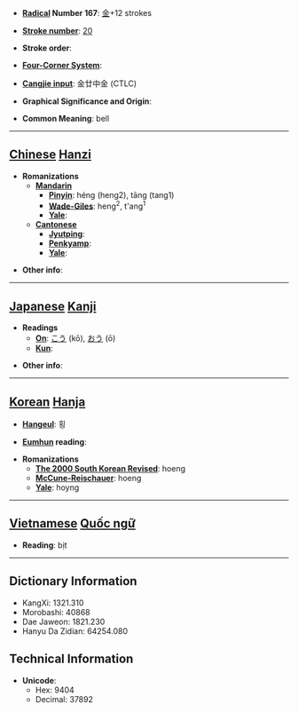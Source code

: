 * '''[[Wiktionary:Chinese radical index| Radical]] Number 167''': [[Wiktionary:Chinese radical index 金|金]]+12 strokes

* '''[[Wiktionary:Chinese total strokes index|Stroke number]]''': [[Wiktionary:Chinese total strokes index 20|20]]

* '''Stroke order''': 

* '''[[Wiktionary:Chinese four corner index|Four-Corner System]]''': 

* '''[[Wiktionary:Chinese Cangjie index|Cangjie input]]''': 金廿中金 (CTLC)

* '''Graphical Significance and Origin''': 

* '''Common Meaning''': bell

----

== [[Chinese]] [[Hanzi]] ==

* '''Romanizations'''
** '''[[Mandarin]]'''
*** '''[[Pinyin]]''': héng (heng2), tāng (tang1)
*** '''[[Wade-Giles]]''': heng<sup>2</sup>, t'ang<sup>1</sup>
*** '''[[Yale]]''': 
** '''[[Cantonese]]'''
*** '''[[Jyutping]]''':
*** '''[[Penkyamp]]''': 
*** '''[[Yale]]''': 

* '''Other info''': 

----

== [[Japanese]] [[Kanji]] ==

* '''Readings'''
** '''[[On]]''': [[こう]] (kō), [[おう]] (ō)
** '''[[Kun]]''': 

* '''Other info''':  

----

== [[Korean]] [[Hanja]] ==

* '''[[Hangeul]]''': 횡

* '''[[Eumhun]] reading''': 

* '''Romanizations'''
** '''[[The 2000 South Korean Revised Romanization|The 2000 South Korean Revised]]''': hoeng
** '''[[McCune-Reischauer]]''': hoeng
** '''[[Yale]]''': hoyng


----

== [[Vietnamese]] [[Quốc ngữ]] ==

* '''Reading''': bịt

----

== Dictionary Information ==

* KangXi: 1321.310
* Morobashi: 40868
* Dae Jaweon: 1821.230
* Hanyu Da Zidian: 64254.080

== Technical Information ==

* '''Unicode''':
** Hex: 9404
** Decimal: 37892